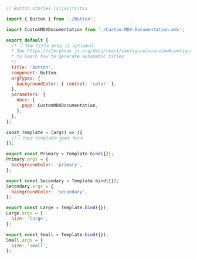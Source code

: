 ```js
// Button.stories.js|jsx|ts|tsx

import { Button } from './Button';

import CustomMDXDocumentation from './Custom-MDX-Documentation.mdx';

export default {
  /* 👇 The title prop is optional.
  * See https://storybook.js.org/docs/react/configure/overview#configure-story-loading
  * to learn how to generate automatic titles
  */
  title: 'Button',
  component: Button,
  argTypes: {
    backgroundColor: { control: 'color' },
  },
  parameters: {
    docs: {
      page: CustomMDXDocumentation,
    },
  },
};

const Template = (args) => ({
  //👇 Your template goes here
});

export const Primary = Template.bind({});
Primary.args = {
  backgroundColor: 'primary',
};

export const Secondary = Template.bind({});
Secondary.args = {
  backgroundColor: 'secondary',
};

export const Large = Template.bind({});
Large.args = {
  size: 'large',
};

export const Small = Template.bind({});
Small.args = {
  size: 'small',
};
```